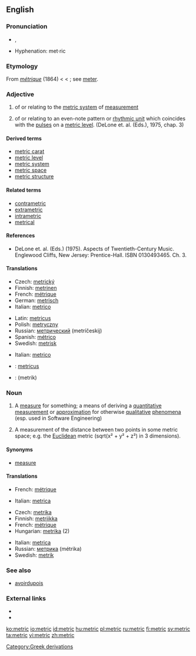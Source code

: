 {{wikipedia}}
==English==

===Pronunciation===
* {{IPA|/ˈmɛtɹɪk/}}, {{SAMPA|/"mEtrIk/}}
* Hyphenation: met&middot;ric

===Etymology===
From {{etyl|fr}} ''[[métrique]]'' (1864) < {{NL.}} {{term|metricus||pertaining to the system based on the meter}} < {{term|metrum||a meter}}; see [[meter]].

===Adjective===
{{en-adj|-}}

# of or relating to the [[metric system]] of [[measurement]]
# {{music}} of or relating to an even-note pattern or [[rhythmic unit]] which coincides with the [[pulse]]s on a [[metric level]]. (DeLone et. al. (Eds.), 1975, chap. 3) {{rfc|music definition needs rewritten because the current one is copyrighted}}

====Derived terms====
* [[metric carat]]
* [[metric level]]
* [[metric system]]
* [[metric space]]
* [[metric structure]]

====Related terms====
* [[contrametric]]
* [[extrametric]]
* [[intrametric]]
* [[metrical]]

====References====
* DeLone et. al. (Eds.) (1975). Aspects of Twentieth-Century Music. Englewood Cliffs, New Jersey: Prentice-Hall. ISBN 0130493465. Ch. 3.

====Translations====
{{trans-top|relating to metric system}}
* Czech: [[metrický]] {{m}}
* Finnish: [[metrinen]]
* French: [[métrique]]
* German: [[metrisch]]
* Italian: [[metrico]]
{{trans-mid}}
* Latin: [[metricus]]
* Polish: [[metryczny]] {{m}}
* Russian: [[метрический]] (metríčeskij)
* Spanish: [[métrico]]
* Swedish: [[metrisk]]
{{trans-bottom}}

{{trans-top|relating to even-note pattern}}
* Italian: [[metrico]]
{{trans-mid}}
{{trans-bottom}}

{{checktrans-top}}
* {{ttbc|Latin}}: [[metricus]]
* {{ttbc|Persian}}: {{fa-Arab|[[متریک]]}} (metrik)
{{trans-bottom}}

===Noun===
{{en-noun}}

# A [[measure]] for something; a means of deriving a [[quantitative]] [[measurement]] or [[approximation]] for otherwise [[qualitative]] [[phenomena]] (esp. used in Software Engineering)
# {{algebra}} A measurement of the distance between two points in some metric space; e.g. the [[Euclidean]] metric (sqrt(x&sup2; + y&sup2; + z&sup2;) in 3 dimensions).

====Synonyms====
* [[measure]]

====Translations====
{{trans-top|measure}}
* French: [[métrique]]
{{trans-mid}}
* Italian: [[metrica]] {{f}}
{{trans-bottom}}

{{trans-top|algebra}}
* Czech: [[metrika]] {{f}}
* Finnish: [[metriikka]]
* French: [[métrique]]
* Hungarian: [[metrika]] (2)
{{trans-mid}}
* Italian: [[metrica]] {{f}}
* Russian: [[метрика]] (métrika) {{f}}
* Swedish: [[metrik]] {{c}}
{{trans-bottom}}

===See also===
* [[avoirdupois]]

===External links===
* {{R:Webster 1913}}
* {{R:Century 1911}}

[[Category:Greek derivations]]

[[ko:metric]]
[[io:metric]]
[[id:metric]]
[[hu:metric]]
[[pl:metric]]
[[ru:metric]]
[[fi:metric]]
[[sv:metric]]
[[ta:metric]]
[[vi:metric]]
[[zh:metric]]